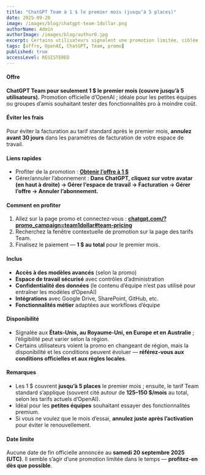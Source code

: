 ```yaml
---
title: "ChatGPT Team à 1 $ le premier mois (jusqu’à 5 places)"
date: 2025-09-20
image: /images/blog/chatgpt-team-1dollar.png
authorName: Admin
authorImage: /images/blog/author0.jpg
excerpt: Certains utilisateurs signalent une promotion limitée, ciblée par compte, offrant ChatGPT Team à 1 $ le premier mois pour jusqu’à 5 places. Voici comment vérifier votre éligibilité, en profiter si vous la voyez et éviter les frais de renouvellement. À jour au samedi 20 septembre 2025 (UTC).
tags: [offre, OpenAI, ChatGPT, Team, promo]
published: true
accessLevel: REGISTERED
---
```


#### Offre

**ChatGPT Team pour seulement 1 $ le premier mois (couvre jusqu’à 5 utilisateurs).** Promotion officielle d’OpenAI ; idéale pour les petites équipes ou groupes d’amis souhaitant tester des fonctionnalités pro à moindre coût.

#### Éviter les frais

Pour éviter la facturation au tarif standard après le premier mois, **annulez avant 30 jours** dans les paramètres de facturation de votre espace de travail.

#### Liens rapides

- Profiter de la promotion : **[Obtenir l’offre à 1 $](https://chatgpt.com/?promo_campaign=team1dollar#team-pricing)**
- Gérer/annuler l’abonnement : **Dans ChatGPT, cliquez sur votre avatar (en haut à droite) → Gérer l’espace de travail → Facturation → Gérer l’offre → Annuler l’abonnement.**

#### Comment en profiter

1. Allez sur la page promo et connectez‑vous : **[chatgpt.com/?promo_campaign=team1dollar#team-pricing](https://chatgpt.com/?promo_campaign=team1dollar#team-pricing)**
2. Recherchez la fenêtre contextuelle de promotion sur la page des tarifs Team.
3. Finalisez le paiement — **1 $ au total** pour le premier mois.

#### Inclus

- **Accès à des modèles avancés** (selon la promo)
- **Espace de travail sécurisé** avec contrôles d’administration
- **Confidentialité des données** (le contenu d’équipe n’est pas utilisé pour entraîner les modèles d’OpenAI)
- **Intégrations** avec Google Drive, SharePoint, GitHub, etc.
- **Fonctionnalités métier** adaptées aux workflows d’équipe

#### Disponibilité

- Signalée aux **États‑Unis, au Royaume‑Uni, en Europe et en Australie** ; l’éligibilité peut varier selon la région.
- Certains utilisateurs voient la promo en changeant de région, mais la disponibilité et les conditions peuvent évoluer — **référez‑vous aux conditions officielles et aux règles locales**.

#### Remarques

- Les 1 $ couvrent **jusqu’à 5 places** le premier mois ; ensuite, le tarif Team standard s’applique (souvent cité autour de **125–150 $/mois** au total, selon les tarifs actuels d’OpenAI).
- Idéal pour les **petites équipes** souhaitant essayer des fonctionnalités premium.
- Si vous ne voulez que le mois d’essai, **annulez juste après l’activation** pour éviter le renouvellement.

#### Date limite

Aucune date de fin officielle annoncée au **samedi 20 septembre 2025 (UTC)**. Il semble s’agir d’une promotion limitée dans le temps — **profitez‑en dès que possible**.


